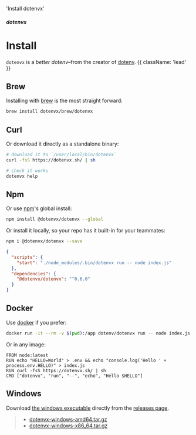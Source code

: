   'Install dotenvx'

##### dotenvx
# Install

`dotenvx` is a *better dotenv*–from the creator of [dotenv](https://github.com/motdotla/dotenv). {{ className: 'lead' }}

## Brew

Installing with [brew](https://brew.sh) is the most straight forward:

```bash
brew install dotenvx/brew/dotenvx
```

## Curl

Or download it directly as a standalone binary:

```bash
# download it to `/user/local/bin/dotenvx`
curl -fsS https://dotenvx.sh/ | sh

# check it works
dotenvx help
```

## Npm

Or use [npm](https://www.npmjs.com/package/@dotenvx/dotenvx)'s global install:

```bash
npm install @dotenvx/dotenvx --global
```

Or install it locally, so your repo has it built-in for your teammates:

```bash
npm i @dotenvx/dotenvx --save
```
```json
{
  "scripts": {
    "start": "./node_modules/.bin/dotenvx run -- node index.js"
  },
  "dependencies": {
    "@dotenvx/dotenvx": "^0.6.0"
  }
}
```

## Docker

Use [docker](https://hub.docker.com/r/dotenv/dotenvx) if you prefer:

```bash
docker run -it --rm -v $(pwd):/app dotenv/dotenvx run -- node index.js
```

Or in any image:

```
FROM node:latest
RUN echo "HELLO=World" > .env && echo "console.log('Hello ' + process.env.HELLO)" > index.js
RUN curl -fsS https://dotenvx.sh/ | sh
CMD ["dotenvx", "run", "--", "echo", "Hello $HELLO"]
```

## Windows

Download [the windows executable](https://github.com/dotenvx/dotenvx/releases) directly from the [releases page](https://github.com/dotenvx/dotenvx/releases).

> * [dotenvx-windows-amd64.tar.gz
](https://github.com/dotenvx/dotenvx/releases)
> * [dotenvx-windows-x86_64.tar.gz
](https://github.com/dotenvx/dotenvx/releases)
